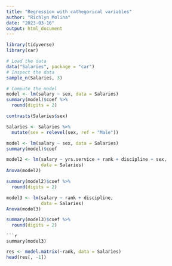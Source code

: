 ```yaml
---
title: "Regression with cathegorical variables"
author: "Richlyn Molina"
date: "2023-03-16"
output: html_document
---
```


```r
library(tidyverse)
library(car)
```

```r
# Load the data
data("Salaries", package = "car")
# Inspect the data
sample_n(Salaries, 3)
```
```r
# Compute the model
model <- lm(salary ~ sex, data = Salaries)
summary(model)$coef %>%
  round(digits = 2)
```

```r
contrasts(Salaries$sex)
```

```r
Salaries <- Salaries %>%
  mutate(sex = relevel(sex, ref = "Male"))
```

```r
model <- lm(salary ~ sex, data = Salaries)
summary(model)$coef
```


```r
model2 <- lm(salary ~ yrs.service + rank + discipline + sex,
             data = Salaries)
Anova(model2)
```
```r
summary(model2)$coef %>%
  round(digits = 2)
```

```r
model3 <- lm(salary ~ rank + discipline,
             data = Salaries)
Anova(model3)
```
```r
summary(model3)$coef %>%
  round(digits = 2)
```
```
```r
summary(model3)
```



```r
res <- model.matrix(~rank, data = Salaries)
head(res[, -1])
```